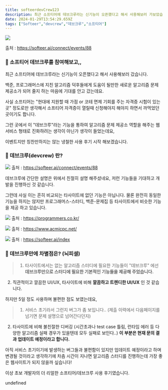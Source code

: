 ```yaml
---
title: softeerdevCrew123
description: 최근 소프티어에 데브크루라는 신기능이 오픈했다고 해서 사용해보러 가보았습니다.
date: 2024-01-29T13:54:29.659Z
tags: ["Softeer","devcrew","데브크루","소프티어"]
---
```

![](/images/11c87053-fb7c-4579-82a6-4277042f1644-image.png)

출처 : https://softeer.ai/connect/events/88

### 🎲 소프티어 데브크루를 참여해보고,,
최근 소프티어에 데브크루라는 신기능이 오픈했다고 해서 사용해보러 갔습니다.

백준, 프로그래머스에 지친 알고리즘 덕후들에게 도움이 될만한 새로운 알고리즘 문제 제공소가 되어 줄지 하는 마음에 기대를 안고 갔는데요.

사실 소프티어는 "현대에 지원할 때 가점 or 코테 면제 기회를 주는 자격증 시험이 있는 곳" 정도로만 생각해서 소프티어 자격증이 열릴때 신청해야지 해야지 하면서 까먹었던 곳이기도 합니다.

그런 곳에서 이 "데브크루"라는 기능을 통하여 알고리즘 문제 제공소 역할을 해주는 웹 서비스 형태로 진화하려는 생각이 아닌가 생각이 들었는데요,

이벤트지만 칭찬만하지는 않는 냉철한 사용 후기 시작 해보겠습니다.

### 🎯 데브크루(devcrew) 란?
![](/images/bcedc61a-7f5d-4580-907c-1804ffefc18d-image.png)
출처 : https://softeer.ai/connect/events/88

데브크루에 간단한 설명은 위에서 친절히 설명 해주셨네요, 저런 기능들을 기대하고 개발을 진행하신 것 같습니다. 

그런데 사실 이는 흔히 비교되는 타사이트에 없던 기능은 아닙니다. 물론 완전히 동일한 기능을 하지는 않지만 프로그래머스-스터디, 백준-문제집 등 타사이트에서 비슷한 기능을 제공 하고 있습니다.

![](/images/9d5a109f-c40c-491d-9183-ff4c7ec3d3f8-image.png)
출처 : https://programmers.co.kr/

![](/images/3c06f63f-bde4-4f8b-a971-a846fc1b5d90-image.png)
출처 : https://www.acmicpc.net/

![](/images/63c98c11-48af-48a8-b4ba-35eb762edc5b-image.png)
출처 : https://softeer.ai/index


### 🔭 데브크루만에 차별점은? (뇌피셜)

> 1. 타사이트에서는 없는 알고리즘 스터디에 필요한 기능들이 "데브크루" 에선 **데브크루만으로 스터디에 필요한 기본적인 기능들을 제공해 주었습니다.**
2. 직관적이고 깔끔한 UI/UX, 타사이트에 비해 **깔끔하고 트렌디한 UI/UX** 인 것 같습니다.

하지만 5일 정도 사용하며 불편한 점도 보였는데요,

> 1. 서비스 초기라서 그런지 버그가 좀 보입니다.. (제출 이력에서 다음페이지를 넘기면 문제 설명으로 넘어간다던지)
2. 타사이트에 비해 불친절한 디버깅 (시간초과나 test case 틀림, 런타임 에러 등 다양한 알고리즘 실패 경우가 있을텐데 모두 실패로 보인다..) 
**이 부분은 현재 문의 결과 업데이트 예정이라고 합니다.**

아직 서비스 초기이기에 발생하는 버그들과 불편함이 있지만 업데이트 예정이라고 하며 변경될 것이라고 생각하기에 차츰 시간이 지나면 알고리즘 스터디를 진행하는데 가장 좋은 웹사이트가 되지 않을까 싶습니다! 

이상 초보 개발자의 더 리얼한 소프티어/데브크루 사용 후기였습니다.

undefined

